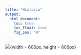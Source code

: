 ```yaml
---
title: "Historia"
output:
  html_document:
    toc: true
    toc_float: true
    fig_pos: "H"
---
```



![](./historia/Galviar_map.jpg){width = 600px, height = 600px}